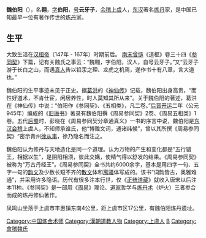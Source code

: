 {{Infobox Taoist<!-- 道教人物信息框 -->
| 圖像            = <!-- Use only free-licenced images which meet WP:NFCC -->Replace this image male.svg
| 圖像大小        = 250px
| 圖像說明        = 
| 姓名            = 魏翱
| 字              = 伯阳
| 號              = 云牙子<br />云霞子
| 出生日期        = <!-- {{birth date and age|YYYY|MM|DD}} 或 {{birth date|YYYY|MM|DD}} -->
| 出生地          = [[会稽|会稽]][[上虞|上虞]]（今[[浙江省绍兴市上虞区|浙江省绍兴市上虞区]]）
| 逝世日期        = <!-- {{Death date and age|YYYY|MM|DD|YYYY|MM|DD}}（死亡在前，出生在后）{{Death year and age| }} -->
| 逝世地点        = 
| 居住地          = 
| 籍貫            = [[郐国|郐国]]（[[西周|西周]]侯周，今[[河南|河南]][[郑州市|郑州市]][[南密县|南密县]]）
| 公民權          =
| 國籍            = [[东汉|东汉]]
| 種族            =  [[汉族|汉族]]
| 著名成就        = [[炼丹|炼丹]]
| 宗派            = 
| 呼號            = 
| 修行法門        = 
| 頭銜            = 
| 教育程度        = 
| 修煉地          = 
| 師承            = 
| 徒弟與學生      = 
| 何者的化身與轉世= 
| 轉世為          = 
| 傳人            = 
| 著作            = 《[[参同契|参同契]]》<br />《[[五相类|五相类]]》
| 獎項            = 
| 簽名            = 
| 備註            = 
}}
{{道教}}
'''魏伯阳'''（{{bd|？||？||catIdx=W}}），名'''翱'''，[[表字|字]]'''伯阳'''，[[号|号]]'''云牙子'''，[[会稽|会稽]][[上虞|上虞]]人，[[东汉|东汉]]著名[[炼丹|炼丹]]家，是中国已知最早一位有著作传世的[[炼丹|炼丹]]家。

==生平==

大致生活在[[汉桓帝|汉桓帝]]（147年 - 167年）时期前后。 [[南宋|南宋]][[曾慥|曾慥]]《道枢》卷三十四《[[参同契|参同契]]》下篇，记有关魏氏之事云：“魏翱，字伯阳，汉人，自号云牙子。”又“云牙子游于长白之山，而遇[[真人|真人]]告以铅汞之理、龙虎之机焉，遂作书十有八章，言大道也。”

魏伯阳的生平事迹未见于正史。据[[葛洪|葛洪]]的《[[神仙传|神仙传]]》记载，魏伯阳出身高贵，“而性好道术，不肯仕宦，闲居养性，时人莫知其所从来”。关于魏伯阳的著述，葛洪在《神仙传》中说：“伯阳作《参同契》、《五相类》，凡二卷。”[[后晋|后晋]][[开运_(后晋)|开运]]二年（公元945年）编成的《[[旧唐书|旧唐书]]》著录有魏伯阳撰《周易参同契》2卷、《周易五相类》1卷。五代[[后蜀|后蜀]]时，彭晓在《周易参同契分章通真义》一书的序言中说，魏伯阳是[[东汉|东汉]][[会稽|会稽]]上虞人，不知师承谁氏，他“博赡文词，通诸纬候”，曾以其所撰《周易参同契》“密示青州[[徐从事|徐从事]]，徐乃隐名而注之。

魏伯阳认为修丹与天地造化是同一个道理。认为万物的产生和变化都是“五行错王，相据以生”，是阴阳相须，彼此交媾，使精气得以舒发的结果。《周易参同契》被称为“万古丹经王”。《周易参同契》全书共约6000余字，基本是用四字一句、五字一句的[[韵文|韵文]]及少数长短不齐的[[散文|散文]]体和[[离骚|离骚]]体写成的。该书“词韵皆古，奥雅难通”，并采用许多隐语。历代有很多注本行世，仅《[[正统道藏|正统道藏]]》就收入唐宋以后注本11种。《参同契》是一部用《[[周易|周易]]》理论、[[道家|道家]]哲学与[[炼丹术|炼丹术]]（炉火）三者参合而成的炼丹修仙著作。

凤鸣山坐落于上虞市丰惠镇东南4公里，距上虞市区17公里，有魏伯阳炼丹遗址。

{{Authority control}}

{{DEFAULTSORT:W}}
[[Category:中国炼金术师|Category:中国炼金术师]]
[[Category:漢朝道教人物|Category:漢朝道教人物]]
[[Category:上虞人|Category:上虞人]]
[[Category:魏姓|B]]
[[Category:會稽魏氏|Category:會稽魏氏]]
{{炼金术}}